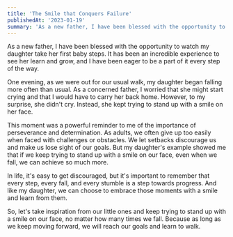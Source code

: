 ```yaml
---
title: 'The Smile that Conquers Failure'
publishedAt: '2023-01-19'
summary: 'As a new father, I have been blessed with the opportunity to watch my daughter take her ...'
---
```


As a new father, I have been blessed with the opportunity to watch my daughter take her first baby steps.
It has been an incredible experience to see her learn and grow,
and
I have been eager to be a part of it every step of the way.

One evening, as we were out for our usual walk, my daughter began falling more often than usual.
As a concerned father, I worried that she might start crying and that I would have to carry her back home.
However, to my surprise, she didn't cry. Instead, she kept trying to stand up with a smile on her face.

This moment was a powerful reminder to me of the importance of perseverance and determination.
As adults, we often give up too easily when faced with challenges or obstacles.
We let setbacks discourage us and make us lose sight of our goals.
But my daughter's example showed me that if we keep trying to stand up with a smile on our face, even when we fall, we can achieve so much more.

In life, it's easy to get discouraged, but it's important to remember that every step, every fall,
and
every stumble is a step towards progress.
And like my daughter, we can choose to embrace those moments with a smile and learn from them.

So, let's take inspiration from our little ones and keep trying to stand up with a smile on our face, no matter how many times we fall.
Because as long as we keep moving forward, we will reach our goals and learn to walk.
